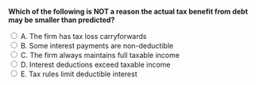 ::: {.question-block}

<form onsubmit="event.preventDefault(); checkAnswer('module8_mcq_q19')" data-correct-answer="C">
<strong style="display: block;">Which of the following is NOT a reason the actual tax benefit from debt may be smaller than predicted?</strong>

<label><input type="radio" name="module8_mcq_q19" value="A"> A. The firm has tax loss carryforwards</label><br>
<label><input type="radio" name="module8_mcq_q19" value="B"> B. Some interest payments are non-deductible</label><br>
<label><input type="radio" name="module8_mcq_q19" value="C"> C. The firm always maintains full taxable income</label><br>
<label><input type="radio" name="module8_mcq_q19" value="D"> D. Interest deductions exceed taxable income</label><br>
<label><input type="radio" name="module8_mcq_q19" value="E"> E. Tax rules limit deductible interest</label><br>
</form>

<div id="feedback-module8_mcq_q19" class="feedback" data-status="" style="display:none;">
✅ Correct: C. Having full taxable income ensures full use of deductions — so it does NOT reduce the benefit.
</div>

:::
